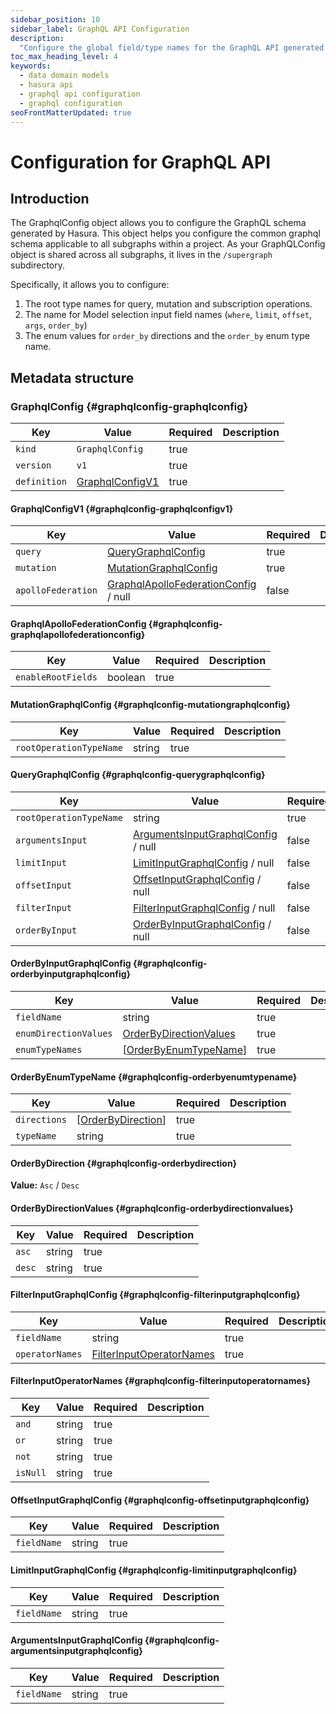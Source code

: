 ```yaml
---
sidebar_position: 10
sidebar_label: GraphQL API Configuration
description:
  "Configure the global field/type names for the GraphQL API generated by Hasura for your data domain models."
toc_max_heading_level: 4
keywords:
  - data domain models
  - hasura api
  - graphql api configuration
  - graphql configuration
seoFrontMatterUpdated: true
---
```


# Configuration for GraphQL API

## Introduction

The GraphqlConfig object allows you to configure the GraphQL schema generated by Hasura. This object helps you configure
the common graphql schema applicable to all subgraphs within a project. As your GraphQLConfig object is shared across
all subgraphs, it lives in the `/supergraph` subdirectory.

Specifically, it allows you to configure:

1. The root type names for query, mutation and subscription operations.
2. The name for Model selection input field names (`where`, `limit`, `offset`, `args`, `order_by`)
3. The enum values for `order_by` directions and the `order_by` enum type name.

## Metadata structure


### GraphqlConfig {#graphqlconfig-graphqlconfig}

| Key | Value | Required | Description |
|-----|-----|-----|-----|
| `kind` | `GraphqlConfig` | true |  |
| `version` | `v1` | true |  |
| `definition` | [GraphqlConfigV1](#graphqlconfig-graphqlconfigv1) | true |  |



#### GraphqlConfigV1 {#graphqlconfig-graphqlconfigv1}

| Key | Value | Required | Description |
|-----|-----|-----|-----|
| `query` | [QueryGraphqlConfig](#graphqlconfig-querygraphqlconfig) | true |  |
| `mutation` | [MutationGraphqlConfig](#graphqlconfig-mutationgraphqlconfig) | true |  |
| `apolloFederation` | [GraphqlApolloFederationConfig](#graphqlconfig-graphqlapollofederationconfig) / null | false |  |



#### GraphqlApolloFederationConfig {#graphqlconfig-graphqlapollofederationconfig}

| Key | Value | Required | Description |
|-----|-----|-----|-----|
| `enableRootFields` | boolean | true |  |



#### MutationGraphqlConfig {#graphqlconfig-mutationgraphqlconfig}

| Key | Value | Required | Description |
|-----|-----|-----|-----|
| `rootOperationTypeName` | string | true |  |



#### QueryGraphqlConfig {#graphqlconfig-querygraphqlconfig}

| Key | Value | Required | Description |
|-----|-----|-----|-----|
| `rootOperationTypeName` | string | true |  |
| `argumentsInput` | [ArgumentsInputGraphqlConfig](#graphqlconfig-argumentsinputgraphqlconfig) / null | false |  |
| `limitInput` | [LimitInputGraphqlConfig](#graphqlconfig-limitinputgraphqlconfig) / null | false |  |
| `offsetInput` | [OffsetInputGraphqlConfig](#graphqlconfig-offsetinputgraphqlconfig) / null | false |  |
| `filterInput` | [FilterInputGraphqlConfig](#graphqlconfig-filterinputgraphqlconfig) / null | false |  |
| `orderByInput` | [OrderByInputGraphqlConfig](#graphqlconfig-orderbyinputgraphqlconfig) / null | false |  |



#### OrderByInputGraphqlConfig {#graphqlconfig-orderbyinputgraphqlconfig}

| Key | Value | Required | Description |
|-----|-----|-----|-----|
| `fieldName` | string | true |  |
| `enumDirectionValues` | [OrderByDirectionValues](#graphqlconfig-orderbydirectionvalues) | true |  |
| `enumTypeNames` | [[OrderByEnumTypeName](#graphqlconfig-orderbyenumtypename)] | true |  |



#### OrderByEnumTypeName {#graphqlconfig-orderbyenumtypename}

| Key | Value | Required | Description |
|-----|-----|-----|-----|
| `directions` | [[OrderByDirection](#graphqlconfig-orderbydirection)] | true |  |
| `typeName` | string | true |  |



#### OrderByDirection {#graphqlconfig-orderbydirection}


**Value:** `Asc` / `Desc`


#### OrderByDirectionValues {#graphqlconfig-orderbydirectionvalues}

| Key | Value | Required | Description |
|-----|-----|-----|-----|
| `asc` | string | true |  |
| `desc` | string | true |  |



#### FilterInputGraphqlConfig {#graphqlconfig-filterinputgraphqlconfig}

| Key | Value | Required | Description |
|-----|-----|-----|-----|
| `fieldName` | string | true |  |
| `operatorNames` | [FilterInputOperatorNames](#graphqlconfig-filterinputoperatornames) | true |  |



#### FilterInputOperatorNames {#graphqlconfig-filterinputoperatornames}

| Key | Value | Required | Description |
|-----|-----|-----|-----|
| `and` | string | true |  |
| `or` | string | true |  |
| `not` | string | true |  |
| `isNull` | string | true |  |



#### OffsetInputGraphqlConfig {#graphqlconfig-offsetinputgraphqlconfig}

| Key | Value | Required | Description |
|-----|-----|-----|-----|
| `fieldName` | string | true |  |



#### LimitInputGraphqlConfig {#graphqlconfig-limitinputgraphqlconfig}

| Key | Value | Required | Description |
|-----|-----|-----|-----|
| `fieldName` | string | true |  |



#### ArgumentsInputGraphqlConfig {#graphqlconfig-argumentsinputgraphqlconfig}

| Key | Value | Required | Description |
|-----|-----|-----|-----|
| `fieldName` | string | true |  |
